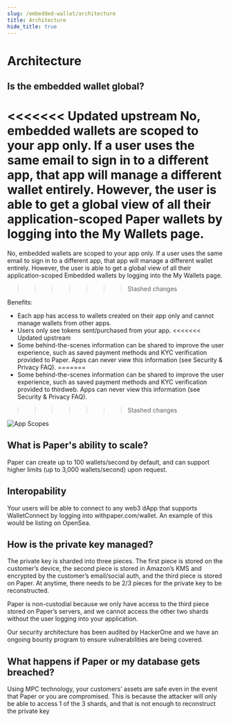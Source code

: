 ```yaml
---
slug: /embedded-wallet/architecture
title: Architecture
hide_title: true
---
```


# Architecture

## Is the embedded wallet global?

<<<<<<< Updated upstream
No, embedded wallets are scoped to your app only. If a user uses the same email to sign in to a different app, that app will manage a different wallet entirely. However, the user is able to get a global view of all their application-scoped Paper wallets by logging into the My Wallets page.
=======
No, embedded wallets are scoped to your app only. If a user uses the same email to sign in to a different app, that app will manage a different wallet entirely. However, the user is able to get a global view of all their application-scoped Embedded wallets by logging into the My Wallets page.
>>>>>>> Stashed changes

Benefits:

- Each app has access to wallets created on their app only and cannot manage wallets from other apps.
- Users only see tokens sent/purchased from your app.
<<<<<<< Updated upstream
- Some behind-the-scenes information can be shared to improve the user experience, such as saved payment methods and KYC verification provided to Paper. Apps can never view this information (see Security & Privacy FAQ).
=======
- Some behind-the-scenes information can be shared to improve the user experience, such as saved payment methods and KYC verification provided to thirdweb. Apps can never view this information (see Security & Privacy FAQ).
>>>>>>> Stashed changes

![App Scopes](./assets/app-scoped.png)

## What is Paper's ability to scale?

Paper can create up to 100 wallets/second by default, and can support higher limits (up to 3,000 wallets/second) upon request.

## Interopability

Your users will be able to connect to any web3 dApp that supports WalletConnect by logging into withpaper.com/wallet. An example of this would be listing on OpenSea.

## How is the private key managed?

The private key is sharded into three pieces. The first piece is stored on the customer’s device, the second piece is stored in Amazon’s KMS and encrypted by the customer’s email/social auth, and the third piece is stored on Paper. At anytime, there needs to be 2/3 pieces for the private key to be reconstructed.

Paper is non-custodial because we only have access to the third piece stored on Paper’s servers, and we cannot access the other two shards without the user logging into your application.

Our security architecture has been audited by HackerOne and we have an ongoing bounty program to ensure vulnerabilities are being covered.

## What happens if Paper or my database gets breached?

Using MPC technology, your customers’ assets are safe even in the event that Paper or you are compromised. This is because the attacker will only be able to access 1 of the 3 shards, and that is not enough to reconstruct the private key
